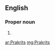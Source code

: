 ==English==

===Proper noun===
{{head|en|plural}}

# {{plural of|Prakrit|lang=en|nocat=1}}

[[ar:Prakrits]]
[[mg:Prakrits]]